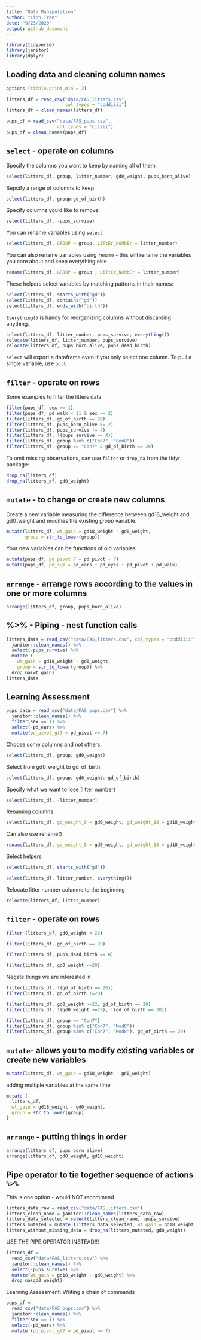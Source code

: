 ```yaml
---
title: "Data Manipulation"
author: "Linh Tran"
date: "9/23/2020"
output: github_document
---
```


```r
library(tidyverse)
library(janitor)
library(dplyr)
```

## Loading data and cleaning column names

```r
options (tibble.print_min = 3)

litters_df = read_csv("data/FAS_litters.csv", 
                      col_types = "ccddiiii")
litters_df = clean_names(litters_df)

pups_df = read_csv("data/FAS_pups.csv",
                   col_types = "ciiiii")
pups_df = clean_names(pups_df)
```

## `select` - operate on columns

Specify the columns you want to keep by naming all of them:

```r
select(litters_df, group, litter_number, gd0_weight, pups_born_alive)
```

Sepcify a range of columns to keep

```r
select(litters_df, group:gd_of_birth)
```

Specify columns you'd like to remove:

```r
select(litters_df, -pups_survive)
```

You can rename variables using `select`

```r
select(litters_df, GROUP = group, LiTtEr_NuMbEr = litter_number)
```

You can also rename variables using `rename` - this will rename the variables you care about and keep everything else

```r
rename(litters_df, GROUP = group , LiTtEr_NuMbEr = litter_number)
```

These helpers select variables by matching patterns in their names:

```r
select(litters_df, starts_with("gd"))
select(litters_df, contains("gd"))
select(litters_df, ends_with("birth"))
```

`Everything()` is handy for reorganizing columns without discarding anything.

```r
select(litters_df, litter_number, pups_survive, everything())
relocate(litters_df, litter_number, pups_survive)
relocate(litters_df, pups_born_alive, pups_dead_birth)
```

`select` will export a dataframe even if you only select one column. To pull a single variable, use `pull`

## `filter` - operate on rows

Some examples to filter the litters data

```r
filter(pups_df, sex == 1)
filter(pups_df, pd_walk < 11 & sex == 2)
filter(litters_df, gd_of_birth == 20)
filter(litters_df, pups_born_alive >= 2)
filter(litters_df, pups_survive != 4)
filter(litters_df, !(pups_survive == 4))
filter(litters_df, group %in% c("Con7", "Con8"))
filter(litters_df, group == "Con7" & gd_of_birth == 20)
```

To omit missing observations, can use `filter` or `drop_na` from the tidyr package:

```r
drop_na(litters_df)
drop_na(litters_df, gd0_weight)
```

## `mutate` - to change or create new columns

Create a new variable measuring the difference between gd18_weight and gd0_weight and modifies the existing *group* variable.

```r
mutate(litters_df, wt_gain = gd18_weight - gd0_weight,
       group = str_to_lower(group))
```

Your new variables can be functions of old variables

```r
mutate(pups_df, pd_pivot_7 = pd_pivot - 7)
mutate(pups_df, pd_sum = pd_ears + pd_eyes + pd_pivot + pd_walk)
```

## `arrange` - arrange rows according to the values in one or more columns

```r
arrange(litters_df, group, pups_born_alive)
```

## %>% - Piping - nest function calls

```r
litters_data = read_csv("data/FAS_litters.csv", col_types = "ccddiiii") %>% 
  janitor::clean_names() %>% 
  select(-pups_survive) %>% 
  mutate (
    wt_gain = gd18_weight - gd0_weight,
    group = str_to_lower(group)) %>% 
  drop_na(wt_gain)
litters_data
```

## Learning Assessment

```r
pups_data = read_csv("data/FAS_pups.csv") %>% 
  janitor::clean_names() %>% 
  filter(sex == 1) %>% 
  select(-pd_ears) %>% 
  mutate(pd_pivot_gt7 = pd_pivot >= 7)
```


Choose some columns and not others.

```r
select(litters_df, group, gd0_weight)
```

Select from gd0_weight to gd_of_birth
```r
select(litters_df, group, gd0_weight: gd_of_birth)
```

Specify what we want to lose (litter number)
```r
select(litters_df, -litter_number)
```

Renaming columns
```r
select(litters_df, gd_weight_0 = gd0_weight, gd_weight_18 = gd18_weight)
```

Can also use rename()
```r
rename(litters_df, gd_weight_0 = gd0_weight, gd_weight_18 = gd18_weight)
```

Select helpers

```r
select(litters_df, starts_with("gd"))
```

```r
select(litters_df, litter_number, everything())
```

Relocate litter number columne to the beginning
```r
relocate(litters_df, litter_number)
```

## `filter` - operate on rows

```r
filter (litters_df, gd0_weight < 22)
```

```r
filter(litters_df, gd_of_birth == 20)
```

```r
filter(litters_df, pups_dead_birth == 0)
```

```r
filter(litters_df, gd0_weight <=20)
```

Negate things we are interested in

```r
filter(litters_df, !(gd_of_birth == 20))
filter(litters_df, gd_of_birth !=20)
```

```r
filter(litters_df, gd0_weight >=22, gd_of_birth == 20)
filter(litters_df, !(gd0_weight >=22), !(gd_of_birth == 20))
```

```r
filter(litters_df, group == "Con7")
filter(litters_df, group %in% c("Con7", "Mod8"))
filter(litters_df, group %in% c("Con7", "Mod8"), gd_of_birth == 20)
```

## `mutate`- allows you to modify existing variables or create new variables

```r
mutate(litters_df, wt_gain = gd18_weight - gd0_weight)
```

adding multiple variables at the same time

```r
mutate (
  litters_df,
  wt_gain = gd18_weight - gd0_weight,
  group = str_to_lower(group)
)
```

## `arrange` - putting things in order

```r
arrange(litters_df, pups_born_alive)
arrange(litters_df, gd0_weight, gd18_weight)
```

## Pipe operator to tie together sequence of actions `%>%`

This is one option - would NOT recommend
```r
litters_data_raw = read_csv("data/FAS_litters.csv")
litters_clean_name = janitor::clean_names(litters_data_raw)
litters_data_selected = select(litters_clean_name, -pups_survive)
litters_mutated = mutate (litters_data_selected, wt_gain = gd18_weight - gd0_weight)
litters_without_missing_data = drop_na(litters_mutated, gd0_weight)
```

USE THE PIPE OPERATOR INSTEAD!!!

```r
litters_df = 
  read_csv("data/FAS_litters.csv") %>% 
  janitor::clean_names() %>% 
  select(-pups_survive) %>% 
  mutate(wt_gain = gd18_weight - gd0_weight) %>% 
  drop_na(gd0_weight)
```

Learning Assessment: Writing a chain of commands


```r
pups_df = 
  read_csv("data/FAS_pups.csv") %>% 
  janitor::clean_names() %>% 
  filter(sex == 1) %>% 
  select(-pd_ears) %>% 
  mutate (pd_pivot_gt7 = pd_pivot >= 7)

```

